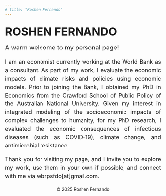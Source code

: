 ---
# title: "Roshen Fernando"
---
<div align = "center" style="font-size: 36px; line-height: 1.5; margin-top: 20px"> **ROSHEN FERNANDO** </div>

<!-- <div align = "center" style="font-size: 30px; line-height: 1.5"> *Demistifying Complexity* </div> -->

<div align = "left" style="font-size: 20px; line-height: 1.5; margin-bottom: 18px; margin-top: 10px"> A warm welcome to my personal page! </div>

<p align = "justify" style="font-size: 18px; line-height: 1.5; margin-bottom: 18px"> I am an economist currently working at the World Bank as a consultant. As part of my work, I evaluate the economic impacts of climate risks and policies using economic models. Prior to joining the Bank, I obtained my PhD in Economics from the Crawford School of Public Policy of the Australian National University. Given my interest in integrated modeling of the socioeconomic impacts of complex challenges to humanity, for my PhD research, I evaluated the economic consequences of infectious diseases (such as COVID-19), climate change, and antimicrobial resistance.
</p>

<p align = "justify" style="font-size: 18px; line-height: 1.5; margin-bottom: 18px"> Thank you for visiting my page, and I invite you to explore my work, use them in your own if possible, and connect with me via wbrpsfdo[at]gmail.com.
</p>

<div style="text-align: center; margin-top: 20px;"> <p>&copy; 2025 Roshen Fernando</p> </div>